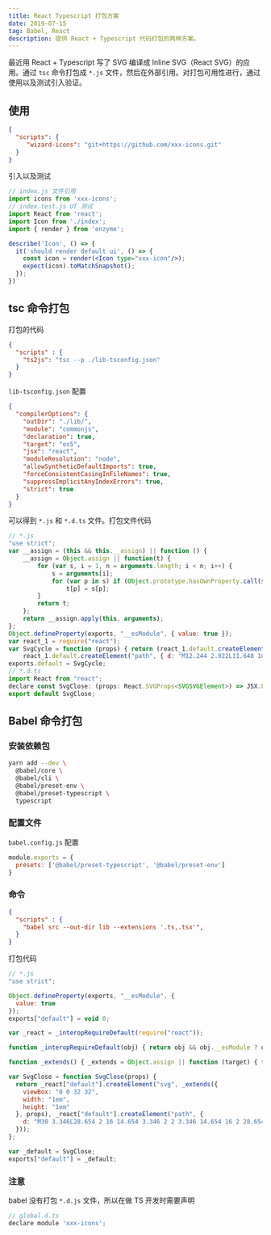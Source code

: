 ```yaml
---
title: React Typescript 打包方案
date: 2019-07-15
tag: Babel, React
description: 提供 React + Typescript 代码打包的两种方案。
---
```


最近用 React + Typescript 写了 SVG 编译成 Inline SVG（React SVG）的应用。通过 `tsc` 命令打包成 `*.js` 文件，然后在外部引用。对打包可用性进行，通过使用以及测试引入验证。

## 使用
```json
{
  "scripts": {
     "wizard-icons": "git+https://github.com/xxx-icons.git"
  }
}
```
引入以及测试
```jsx
// index.js 文件引用
import icons from 'xxx-icons';
// index.test.js UT 测试
import React from 'react';
import Icon from './index';
import { render } from 'enzyme';

describe('Icon', () => {
  it('should render default ui', () => {
    const icon = render(<Icon type="xxx-icon"/>);
    expect(icon).toMatchSnapshot();
  });
})
```

## tsc 命令打包
打包的代码
```json
{
  "scripts" : {
    "ts2js": "tsc --p ./lib-tsconfig.json"
  } 
}
```
`lib-tsconfig.json` 配置
```json
{
  "compilerOptions": {
    "outDir": "./lib/",
    "module": "commonjs",
    "declaration": true,
    "target": "es5",
    "jsx": "react",
    "moduleResolution": "node",
    "allowSyntheticDefaultImports": true,
    "forceConsistentCasingInFileNames": true,
    "suppressImplicitAnyIndexErrors": true,
    "strict": true
  }
}
```
可以得到 `*.js` 和 `*.d.ts` 文件。打包文件代码
```js
// *.js
"use strict";
var __assign = (this && this.__assign) || function () {
    __assign = Object.assign || function(t) {
        for (var s, i = 1, n = arguments.length; i < n; i++) {
            s = arguments[i];
            for (var p in s) if (Object.prototype.hasOwnProperty.call(s, p))
                t[p] = s[p];
        }
        return t;
    };
    return __assign.apply(this, arguments);
};
Object.defineProperty(exports, "__esModule", { value: true });
var react_1 = require("react");
var SvgCycle = function (props) { return (react_1.default.createElement("svg", __assign({ viewBox: "0 0 32 32", width: "1em", height: "1em" }, props),
    react_1.default.createElement("path", { d: "M12.244 2.922L11.648 1C5.214 2.898.5 8.88.5 15.958c0 4.766 2.16 9.012 5.52 11.874L1.854 32h10V22l-4.412 4.412C4.438 23.92 2.5 20.172 2.5 15.958c0-6.176 4.124-11.394 9.744-13.036zm13.702 1.134L30 0H20v10l4.518-4.518c3.028 2.49 4.982 6.246 4.982 10.478 0 6.25-4.226 11.516-9.952 13.09l.484 1.952c6.596-1.794 11.466-7.848 11.466-15.042.002-4.786-2.17-9.046-5.552-11.904z" }))); };
exports.default = SvgCycle;
// *.d.ts
import React from "react";
declare const SvgClose: (props: React.SVGProps<SVGSVGElement>) => JSX.Element;
export default SvgClose;
```

## Babel 命令打包

### 安装依赖包
```bash
yarn add --dev \
  @babel/core \
  @babel/cli \
  @babel/preset-env \
  @babel/preset-typescript \
  typescript
```

### 配置文件
`babel.config.js` 配置
```js
module.exports = {
  presets: ['@babel/preset-typescript', '@babel/preset-env']
}
```

### 命令
```json
{
  "scripts" : {
    "babel src --out-dir lib --extensions '.ts,.tsx'",
  } 
}
```

打包代码
```js
// *.js
"use strict";

Object.defineProperty(exports, "__esModule", {
  value: true
});
exports["default"] = void 0;

var _react = _interopRequireDefault(require("react"));

function _interopRequireDefault(obj) { return obj && obj.__esModule ? obj : { "default": obj }; }

function _extends() { _extends = Object.assign || function (target) { for (var i = 1; i < arguments.length; i++) { var source = arguments[i]; for (var key in source) { if (Object.prototype.hasOwnProperty.call(source, key)) { target[key] = source[key]; } } } return target; }; return _extends.apply(this, arguments); }

var SvgClose = function SvgClose(props) {
  return _react["default"].createElement("svg", _extends({
    viewBox: "0 0 32 32",
    width: "1em",
    height: "1em"
  }, props), _react["default"].createElement("path", {
    d: "M30 3.346L28.654 2 16 14.654 3.346 2 2 3.346 14.654 16 2 28.654 3.346 30 16 17.346 28.654 30 30 28.654 17.346 16z"
  }));
};

var _default = SvgClose;
exports["default"] = _default;
```
### 注意
babel 没有打包 `*.d.js` 文件，所以在做 TS 开发时需要声明
```js
// global.d.ts
declare module 'xxx-icons';
```
